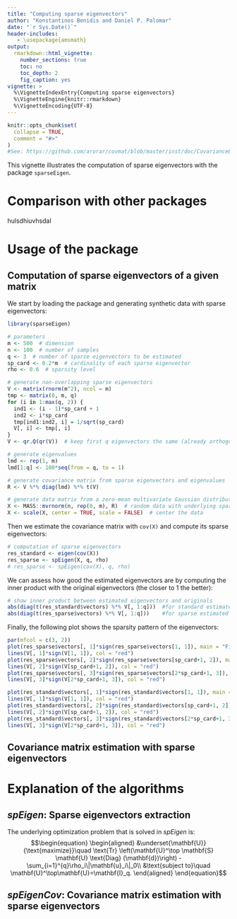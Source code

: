 ```yaml
---
title: "Computing sparse eigenvectors"
author: "Konstantinos Benidis and Daniel P. Palomar"
date: "`r Sys.Date()`"
header-includes:
   - \usepackage{amsmath}
output: 
  rmarkdown::html_vignette:
    number_sections: true
    toc: no
    toc_depth: 2
    fig_caption: yes
vignette: >
  %\VignetteIndexEntry{Computing sparse eigenvectors}
  %\VignetteEngine{knitr::rmarkdown}
  %\VignetteEncoding{UTF-8}
---
```


```r
knitr::opts_chunk$set(
  collapse = TRUE,
  comment = "#>"
)
#See: https://github.com/arorar/covmat/blob/master/inst/doc/CovarianceEstimation.pdf
```

This vignette illustrates the computation of sparse eigenvectors with the package `sparseEigen`.

# Comparison with other packages
hulsdhiuvhsdal

# Usage of the package

## Computation of sparse eigenvectors of a given matrix

We start by loading the package and generating synthetic data with sparse eigenvectors:
```r
library(sparseEigen)

# parameters 
m <- 500  # dimension
n <- 100  # number of samples
q <- 3  # number of sparse eigenvectors to be estimated
sp_card <- 0.2*m  # cardinality of each sparse eigenvector
rho <- 0.6  # sparsity level

# generate non-overlapping sparse eigenvectors
V <- matrix(rnorm(m^2), ncol = m)
tmp <- matrix(0, m, q)
for (i in 1:max(q, 2)) {
  ind1 <- (i - 1)*sp_card + 1
  ind2 <- i*sp_card
  tmp[ind1:ind2, i] = 1/sqrt(sp_card)
  V[, i] <- tmp[, i]
}
V <- qr.Q(qr(V))  # keep first q eigenvectors the same (already orthogonal) and orthogonalize the rest

# generate eigenvalues
lmd <- rep(1, m)
lmd[1:q] <- 100*seq(from = q, to = 1)

# generate covariance matrix from sparse eigenvectors and eigenvalues
R <- V %*% diag(lmd) %*% t(V)

# generate data matrix from a zero-mean multivariate Gaussian distribution with the constructed covariance
X <- MASS::mvrnorm(n, rep(0, m), R)  # random data with underlying sparse structure
X <- scale(X, center = TRUE, scale = FALSE)  # center the data
```

Then we estimate the covariance matrix with `cov(X)` and compute its sparse eigenvectors:
```r
# computation of sparse eigenvectors
res_standard <- eigen(cov(X))
res_sparse <- spEigen(X, q, rho)
# res_sparse <- spEigen(cov(X), q, rho)
```

We can assess how good the estimated eigenvectors are by computing the inner product with the original eigenvectors (the closer to 1 the better):
```r
# show inner product between estimated eigenvectors and originals
abs(diag(t(res_standard$vectors) %*% V[, 1:q]))  #for standard estimated eigenvectors
abs(diag(t(res_sparse$vectors) %*% V[, 1:q]))    #for sparse estimated eigenvectors
```


Finally, the following plot shows the sparsity pattern of the eigenvectors:
```r
par(mfcol = c(3, 2))
plot(res_sparse$vectors[, 1]*sign(res_sparse$vectors[1, 1]), main = "First Sparse Eigenvector", xlab = "Index", ylab = "", type = "h")
lines(V[, 1]*sign(V[1, 1]), col = "red")
plot(res_sparse$vectors[, 2]*sign(res_sparse$vectors[sp_card+1, 2]), main = "Second Sparse Eigenvector", xlab = "Index", ylab = "", type = "h")
lines(V[, 2]*sign(V[sp_card+1, 2]), col = "red")
plot(res_sparse$vectors[, 3]*sign(res_sparse$vectors[2*sp_card+1, 3]), main = "Third Sparse Eigenvector", xlab = "Index", ylab = "", type = "h")
lines(V[, 3]*sign(V[2*sp_card+1, 3]), col = "red")

plot(res_standard$vectors[, 1]*sign(res_standard$vectors[1, 1]), main = "First Eigenvector", xlab = "Index", ylab = "", type = "h")
lines(V[, 1]*sign(V[1, 1]), col = "red")
plot(res_standard$vectors[, 2]*sign(res_standard$vectors[sp_card+1, 2]), main = "Second Eigenvector", xlab = "Index", ylab = "", type = "h")
lines(V[, 2]*sign(V[sp_card+1, 2]), col = "red")
plot(res_standard$vectors[, 3]*sign(res_standard$vectors[2*sp_card+1, 3]), main = "Third Eigenvector", xlab = "Index", ylab = "", type = "h")
lines(V[, 3]*sign(V[2*sp_card+1, 3]), col = "red")
```

## Covariance matrix estimation with sparse eigenvectors



# Explanation of the algorithms

## *spEigen*: Sparse eigenvectors extraction

The underlying optimization problem that is solved in *spEigen* is:
$$\begin{equation}
	\begin{aligned}
	  &\underset{\mathbf{U}}{\text{maximize}}\quad \text{Tr} \left(\mathbf{U}^\top \mathbf{S} \mathbf{U} \text{Diag}   (\mathbf{d})\right) - \sum_{i=1}^{q}\rho_i\|\mathbf{u}_i\|_0\\
  	&\text{subject to}\quad \mathbf{U}^\top\mathbf{U}=\mathbf{I}_q.
  \end{aligned}
	\end{equation}$$ 


## *spEigenCov*: Covariance matrix estimation with sparse eigenvectors










